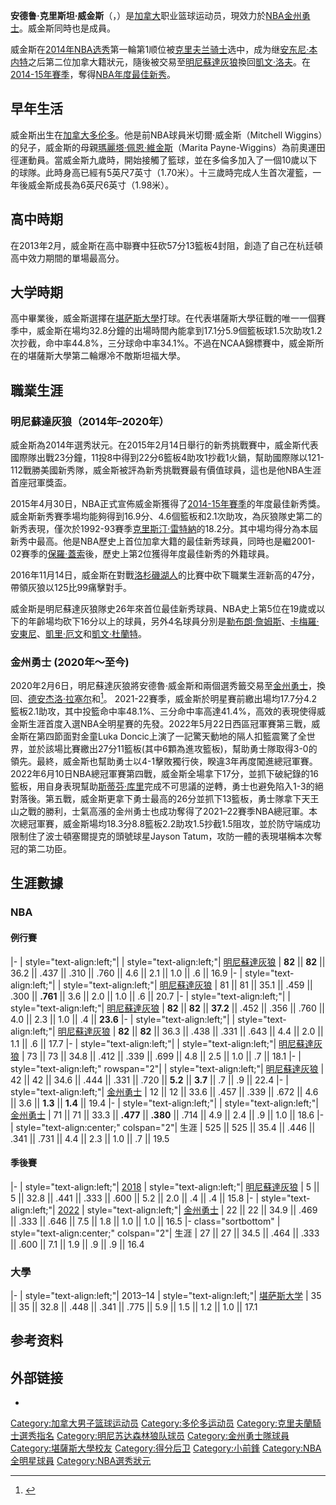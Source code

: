 {{BLPsources|time=2020-10-01T02:18:17+00:00}}
{{noteTA|G1=NBA}}
{{Infobox basketball biography
| name = 安德鲁·威金斯<br>Andrew Wiggins
| image = Andrew Wiggins 2022.jpg
| caption = 安德鲁·威金斯於[[2022年NBA全明星賽|2022年NBA全明星賽]]
| position = [[小前鋒|小前鋒]] / [[大前鋒|大前鋒]]
| height_ft = 6
| height_in = 7
| weight_lb = 197
| league = [[NBA|NBA]]
| team = 金州勇士
| number = 22
| nationality = {{加拿大}}
| birth_date = {{birth date and age|1995|2|23}}
| birth_place = {{CAN}}[[安大略省|安大略省]][[多伦多|多伦多]]
| high_school = *{{tsl|en|Vaughan Secondary School||Vaughan}}（[[旺市|旺市]]）
*{{tsl|en|Huntington Prep School||Huntington Prep}}<br>（[[亨廷顿_(西弗吉尼亚州)|亨廷顿]]）
| college = {{tsl|en|Kansas Jayhawks men's basketball||堪萨斯}}（2013–2014年）
| draft_year = 2014
| draft_round = 1
| draft_pick = 1
| draft_team = [[克里夫兰骑士|克里夫兰骑士]]
| career_start = 2014
| years1 = {{nbay|2014|start}}–{{nbay|2019|end}}
| team1 = [[明尼苏达森林狼|明尼苏达森林狼]]
| years2 = {{nbay|2019|end}}–至今
| team2 = [[金州勇士|金州勇士]]
| highlights = * [[NBA总冠军|NBA总冠军]]（{{nbay|2021|end}}）
* [[NBA全明星賽|NBA全明星賽]]（{{nasg|2022}}）
* [[NBA年度最佳新秀|NBA年度最佳新秀]]（{{nbay|2014|end}}）
* [[NBA最佳新秀阵容|NBA最佳新秀阵容第一隊]]（{{nbay|2014|end}}）
* [[NBA新秀挑戰賽|NBA新秀挑戰賽MVP]]（{{nbay|2014|end}}）
* Consensus second-team {{tsl|en|NCAA Men's Basketball All-Americans||All-American}}（{{tsl|en|2014 NCAA Men's Basketball All-Americans||2014}}）
* First-team All-[[12大联盟|12大联盟]]（2014）
* Big 12 Freshman of the Year（2014）
* [[美國籃球先生|美國籃球先生]]（2013）
* {{tsl|en|Gatorade Player of the Year awards||Gatorade National Player of the Year}}（2013）
* {{tsl|en|Naismith Prep Player of the Year Award||Naismith Prep Player of the Year}}（2013）
* [[麥當勞高中全明星賽|麥當勞高中全明星賽]]（{{tsl|en|2013 McDonald's All-American Boys Game||2013}}）
* First-team {{tsl|en|Parade All-America Boys Basketball Team||''Parade'' All-American}}（2013）
| medal_templates = {{MedalSport | Men's [[篮球|篮球]]}}
{{MedalCountry|{{bk|Canada}}}}
{{MedalCompetition| [[美洲盃籃球賽|美洲盃籃球賽]]}}
{{MedalBronze| {{tsl|en|2015 FIBA Americas Championship||2015 Mexico City}} | {{tsl|en|Canada men's national basketball team||National team}}}}
{{MedalCompetition|[[U17青年世界盃籃球賽|U17青年世界盃籃球賽]]}}
{{MedalBronze| [[2010年U17世界青年籃球錦標賽|2010德國]] | {{tsl|en|Canada men's national basketball team||National team}}}}
{{MedalCompetition|{{tsl|en|FIBA Americas Under-18 Championship||FIBA Americas U18 Championship}}}}
{{MedalBronze| {{tsl|en|FIBA Americas Under-18 Championship||2012 São Sebastião do Paraíso}} | {{tsl|en|Canada men's national basketball team||National team}}}}
}}

'''安德鲁·克里斯坦·威金斯'''（{{lang-en|Andrew Christian Wiggins}}，{{bd|1995年|2月23日}}）是[[加拿大|加拿大]]职业篮球运动员，現效力於[[NBA|NBA]][[金州勇士|金州勇士]]。威金斯同時也是{{tsl|en|Canada men's national basketball team|加拿大國家男子籃球隊}}成員。

威金斯在[[2014年NBA选秀|2014年NBA选秀]]第一輪第1顺位被[[克里夫兰骑士|克里夫兰骑士]]选中，成为继[[安东尼·本内特|安东尼·本内特]]之后第二位加拿大籍狀元，隨後被交易至[[明尼蘇達灰狼|明尼蘇達灰狼]]換回[[凱文·洛夫|凱文·洛夫]]。在[[2014-15_NBA賽季|2014-15年賽季]]，奪得[[NBA年度最佳新秀|NBA年度最佳新秀]]。

== 早年生活 ==
威金斯出生在[[加拿大|加拿大]][[多伦多|多伦多]]。他是前NBA球員米切爾·威金斯（Mitchell Wiggins）的兒子，威金斯的母親[[玛丽塔·佩恩|瑪麗塔·佩恩·維金斯]]（Marita Payne-Wiggins）為前奧運田徑運動員。當威金斯九歲時，開始接觸了籃球，並在多倫多加入了一個10歲以下的球隊。此時身高已經有5英尺7英寸（1.70米）。十三歲時完成人生首次灌籃，一年後威金斯成長為6英尺6英寸（1.98米）。

== 高中時期 ==
在2013年2月，威金斯在高中聯賽中狂砍57分13籃板4封阻，創造了自己在杭廷頓高中效力期間的單場最高分。

{{College athlete recruit start|40=no|year=2013}}
{{College athlete recruit entry
| recruit      = 安德魯·威金斯
| position     = [[小前鋒|小前鋒]]
| hometown     = [[安大略省|安大略省]][[旺市|旺市]]
| highschool   = {{link-en|旺市中學|Vaughan Secondary School}} / {{link-en|杭亭頓預科學校|Huntington Prep School}}
| feet         = 6
| inches       = 7
| weight       = 190 
| commitdate   = 2013年5月14日
| scout stars  = 5 
| rivals stars = 5
| 247 stars = 5
| espn grade   = 97
}}
{{College athlete recruit end
| 40               = no
| year             = 2013
| rivals ref title = 2013 Kansas Basketball Commitment List
| scout ref title  = 2013 Kansas College Basketball Team Recruiting Prospects
| espn ref title   = Kansas Jayhawks 2013 Player Commits
| rivals school    = kansas
| scout s          =  75
| espn schoolid    = 2305
| scout overall    =  1 (SF);  1 (national);  2 (school)
| rivals overall   = 1 (SF);  1 (national)
| accessdate       = February 28, 2017 
| archivedate      = February 28, 2017
| rivals archiveurl= https://kansas.rivals.com/commitments/basketball/2013
| scout archiveurl = http://www.scout.com/2013-basketball-commits?team=Kansas
| espn archiveurl  = http://www.espn.com/college-sports/basketball/recruiting/school/_/id/2305/class/2013
| bball            = yes
}}

== 大学時期 ==
高中畢業後，威金斯選擇在[[堪萨斯大學|堪萨斯大學]]打球。在代表堪薩斯大學征戰的唯一一個賽季中，威金斯在場均32.8分鐘的出場時間內能拿到17.1分5.9個籃板球1.5次助攻1.2次抄截，命中率44.8%，三分球命中率34.1%。不過在NCAA錦標賽中，威金斯所在的堪薩斯大學第二輪爆冷不敵斯坦福大學。

== 職業生涯 ==
=== 明尼蘇達灰狼（2014年–2020年） ===
威金斯為2014年選秀狀元。在2015年2月14日舉行的新秀挑戰賽中，威金斯代表國際隊出戰23分鐘，11投8中得到22分6籃板4助攻1抄截1火鍋，幫助國際隊以121-112戰勝美國新秀隊，威金斯被評為新秀挑戰賽最有價值球員，這也是他NBA生涯首座冠軍獎盃。

2015年4月30日，NBA正式宣佈威金斯獲得了[[2014-15_NBA賽季|2014-15年賽季]]的年度最佳新秀獎。威金斯新秀賽季場均能夠得到16.9分、4.6個籃板和2.1次助攻，為灰狼隊史第二的新秀表現，僅次於1992-93賽季[[克里斯汀·雷特納|克里斯汀·雷特納]]的18.2分。其中場均得分為本屆新秀中最高。他是NBA歷史上首位加拿大籍的最佳新秀球員，同時也是繼2001-02賽季的[[保羅·蓋索|保羅·蓋索]]後，歷史上第2位獲得年度最佳新秀的外籍球員。

2016年11月14日，威金斯在對戰[[洛杉磯湖人|洛杉磯湖人]]的比賽中砍下職業生涯新高的47分，帶領灰狼以125比99痛擊對手。

威金斯是明尼蘇達灰狼隊史26年來首位最佳新秀球員、NBA史上第5位在19歲或以下的年齡場均砍下16分以上的球員，另外4名球員分別是[[勒布朗·詹姆斯|勒布朗·詹姆斯]]、[[卡梅羅·安東尼|卡梅羅·安東尼]]、[[凱里·厄文|凱里·厄文]]和[[凱文·杜蘭特|凱文·杜蘭特]]。

=== 金州勇士 (2020年～至今) ===
2020年2月6日，明尼蘇達灰狼將安德魯·威金斯和兩個選秀籤交易至[[金州勇士|金州勇士]]，換回{{tsl|en|Jacob Evans|雅各·伊凡}}、[[德安杰洛·拉塞尔|德安杰洛·拉塞尔]]和{{tsl|en|Omari Spellman|奧馬里·史伯曼}}<ref>{{cite web|url=https://www.nba.com/warriors/news/warriors-acquire-wiggins-20200206|title=Warriors Acquire Andrew Wiggins & 2021 First and Second Round Draft Picks From Minnesota|work=NBA.com|date=2020-02-06|access-date=2020-10-01|archive-date=2020-10-31|archive-url=https://web.archive.org/web/20201031114759/https://www.nba.com/warriors/news/warriors-acquire-wiggins-20200206|dead-url=no}}</ref>。
2021-22賽季，威金斯於明星賽前繳出場均17.7分4.2籃板2.1助攻，其中投籃命中率48.1%、三分命中率高達41.4%，高效的表現使得威金斯生涯首度入選NBA全明星賽的先發。2022年5月22日西區冠軍賽第三戰，威金斯在第四節面對金童Luka Doncic上演了一記驚天動地的隔人扣籃震驚了全世界，並於該場比賽繳出27分11籃板(其中6顆為進攻籃板)，幫助勇士隊取得3-0的領先。最終，威金斯也幫助勇士以4-1擊敗獨行俠，睽違3年再度闖進總冠軍賽。2022年6月10日NBA總冠軍賽第四戰，威金斯全場拿下17分，並抓下破紀錄的16籃板，用自身表現幫助[[斯蒂芬·库里|斯蒂芬·库里]]完成不可思議的逆轉，勇士也避免陷入1-3的絕對落後。第五戰，威金斯更拿下勇士最高的26分並抓下13籃板，勇士隊拿下天王山之戰的勝利，士氣高漲的金州勇士也成功奪得了2021–22賽季NBA總冠軍。本次總冠軍賽，威金斯場均18.3分8.8籃板2.2助攻1.5抄截1.5阻攻，並於防守端成功限制住了波士頓塞爾提克的頭號球星Jayson Tatum，攻防一體的表現堪稱本次奪冠的第二功臣。

== 生涯數據 ==
{{NBA player statistics legend}}

=== NBA ===
==== 例行賽 ====
{{NBA player statistics start}}
|-
| style="text-align:left;"| {{nbay|2014}}
| style="text-align:left;"| [[明尼蘇達灰狼|明尼蘇達灰狼]]
| '''82''' || '''82''' || 36.2 || .437 || .310 || .760 || 4.6 || 2.1 || 1.0 || .6 || 16.9
|-
| style="text-align:left;"| {{nbay|2015}}
| style="text-align:left;"| [[明尼蘇達灰狼|明尼蘇達灰狼]]
| 81 || 81 || 35.1 || .459 || .300 || '''.761''' || 3.6 || 2.0 || 1.0 || .6 || 20.7
|-
| style="text-align:left;"| {{nbay|2016}}
| style="text-align:left;"| [[明尼蘇達灰狼|明尼蘇達灰狼]]
| '''82''' || '''82''' || '''37.2''' || .452 || .356 || .760 || 4.0 || 2.3 || 1.0 || .4 || '''23.6'''
|-
| style="text-align:left;"| {{nbay|2017}}
| style="text-align:left;"| [[明尼蘇達灰狼|明尼蘇達灰狼]]
| '''82''' || '''82''' || 36.3 || .438 || .331 || .643 || 4.4 || 2.0 || 1.1 || .6 || 17.7
|-
| style="text-align:left;"| {{nbay|2018}}
| style="text-align:left;"| [[明尼蘇達灰狼|明尼蘇達灰狼]]
| 73 || 73 || 34.8 || .412 || .339 || .699 || 4.8 || 2.5 || 1.0 || .7 || 18.1
|-
| style="text-align:left;" rowspan="2"| {{nbay|2019}}
| style="text-align:left;"| [[明尼蘇達灰狼|明尼蘇達灰狼]]
| 42 || 42 || 34.6 || .444 || .331 || .720 || '''5.2''' || '''3.7''' || .7 || .9 || 22.4
|-
| style="text-align:left;"| [[金州勇士|金州勇士]]
| 12 || 12 || 33.6 || .457 || .339 || .672 || 4.6 || 3.6 || '''1.3''' || '''1.4''' || 19.4
|-
| style="text-align:left;"| {{nbay|2020}}
| style="text-align:left;"| [[金州勇士|金州勇士]]
| 71 || 71 || 33.3 || '''.477''' || '''.380''' || .714 || 4.9 || 2.4 || .9 || 1.0 || 18.6
|-
| style="text-align:center;" colspan="2"| 生涯
| 525 || 525 || 35.4 || .446 || .341 || .731 || 4.4 || 2.3 || 1.0 || .7 || 19.5
{{S-end}}

==== 季後賽 ====
{{NBA player statistics start}}
|-
| style="text-align:left;"| [[2018年NBA季後賽|2018]]
| style="text-align:left;"| [[明尼蘇達灰狼|明尼蘇達灰狼]]
| 5 || 5 || 32.8 || .441 || .333 || .600 || 5.2 || 2.0 || .4 || .4 || 15.8
|-
| style="text-align:left;"| [[2022年NBA季後賽|2022]]
| style="text-align:left;"| [[金州勇士|金州勇士]]
| 22 || 22 || 34.9 || .469 || .333 || .646 || 7.5 || 1.8 || 1.0 || 1.0 || 16.5
|- class="sortbottom"
| style="text-align:center;" colspan="2"| 生涯
| 27 || 27 || 34.5 || .464 || .333 || .600 || 7.1 || 1.9 || .9 || .9 || 16.4
{{S-end}}

=== 大學 ===
{{NBA player statistics start}}
|-
| style="text-align:left;"| 2013–14
| style="text-align:left;"| [[堪萨斯大学|堪萨斯大学]]
| 35 || 35 || 32.8 || .448 || .341 || .775 || 5.9 || 1.5 || 1.2 || 1.0 || 17.1
{{S-end}}

== 参考资料 ==
{{reflist}}

== 外部链接 ==
{{commonscat|Andrew Wiggins}}
{{basketballstats}}
*{{twitter|22wiggins}}

{{start}}
{{s-awards}}
{{succession box | title= [[NBA选秀状元|NBA选秀状元]] | before = [[安东尼·贝内特|安东尼·贝内特]] | years= '''[[2014年NBA选秀|2014]]'''| after=[[卡爾-安東尼·唐斯|卡爾-安東尼·唐斯]]}}
{{end}}

{{金州勇士现时球员名单}}
{{佳得乐高中篮球年度最佳球员}}
{{奈史密斯年度最佳预备球员}}
{{美国篮球先生}}
{{2014 NBA Draft}}
{{NBA选秀状元}}
{{NBA年度最佳新秀}}
{{金州勇士2021–22賽季NBA總冠軍}}
{{DEFAULTSORT:Wiggins, Andrew}}
[[Category:加拿大男子篮球运动员|Category:加拿大男子篮球运动员]]
[[Category:多伦多运动员|Category:多伦多运动员]]
[[Category:克里夫蘭騎士選秀指名|Category:克里夫蘭騎士選秀指名]]
[[Category:明尼苏达森林狼队球员|Category:明尼苏达森林狼队球员]]
[[Category:金州勇士隊球員|Category:金州勇士隊球員]]
[[Category:堪薩斯大學校友|Category:堪薩斯大學校友]]
[[Category:得分后卫|Category:得分后卫]]
[[Category:小前鋒|Category:小前鋒]]
[[Category:NBA全明星球員|Category:NBA全明星球員]]
[[Category:NBA選秀狀元|Category:NBA選秀狀元]]